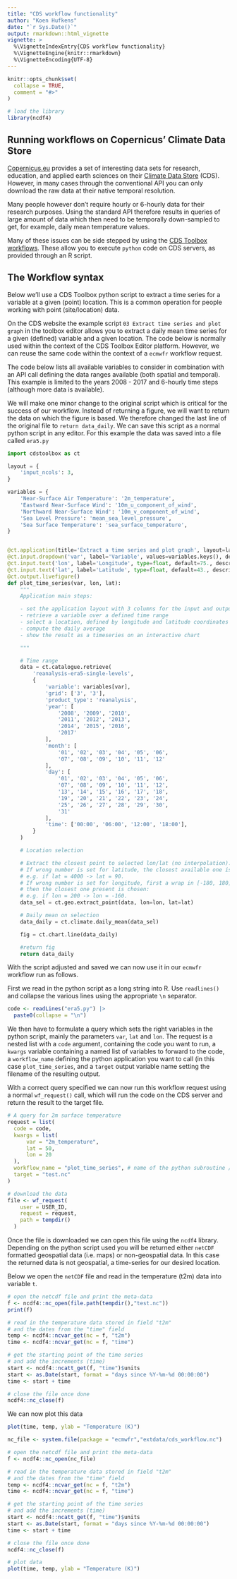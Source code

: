 ```yaml
---
title: "CDS workflow functionality"
author: "Koen Hufkens"
date: "`r Sys.Date()`"
output: rmarkdown::html_vignette
vignette: >
  %\VignetteIndexEntry{CDS workflow functionality}
  %\VignetteEngine{knitr::rmarkdown}
  %\VignetteEncoding{UTF-8}
---
```


```r
knitr::opts_chunk$set(
  collapse = TRUE,
  comment = "#>"
)

# load the library
library(ncdf4)
```

## Running workflows on Copernicus' Climate Data Store

[Copernicus.eu](https://www.copernicus.eu/en) provides a set of interesting data sets for research, education, and applied earth sciences on their [Climate Data Store](https://cds.climate.copernicus.eu) (CDS). However, in many cases through the conventional API you can only download the raw data at their native temporal resolution.

Many people however don't require hourly or 6-hourly data for their research purposes. Using the standard API therefore results in queries of large amount of data which then need to be temporally down-sampled to get, for example, daily mean temperature values.

Many of these issues can be side stepped by using the [CDS Toolbox workflows](<https://cds.climate.copernicus.eu/toolbox/doc/api.html>). These allow you to execute `python` code on CDS servers, as provided through an R script.

## The Workflow syntax

Below we'll use a CDS Toolbox python script to extract a time series for a variable at a given (point) location. This is a common operation for people working with point (site/location) data.

On the CDS website the example script `03 Extract time series and plot graph` in the toolbox editor allows you to extract a daily mean time series for a given (defined) variable and a given location. The code below is normally used within the context of the CDS Toolbox Editor platform. However, we can reuse the same code within the context of a `ecmwfr` workflow request.

The code below lists all available variables to consider in combination with an API call defining the data ranges available (both spatial and temporal). This example is limited to the years 2008 - 2017 and 6-hourly time steps (although more data is available).

We will make one minor change to the original script which is critical for the success of our workflow. Instead of returning a figure, we will want to return the data on which the figure is based. We therefore changed the last line of the original file to `return data_daily`. We can save this script as a normal python script in any editor. For this example the data was saved into a file called `era5.py`

``` python
import cdstoolbox as ct

layout = {
    'input_ncols': 3,
}

variables = {
    'Near-Surface Air Temperature': '2m_temperature',
    'Eastward Near-Surface Wind': '10m_u_component_of_wind',
    'Northward Near-Surface Wind': '10m_v_component_of_wind',
    'Sea Level Pressure': 'mean_sea_level_pressure',
    'Sea Surface Temperature': 'sea_surface_temperature',
}


@ct.application(title='Extract a time series and plot graph', layout=layout)
@ct.input.dropdown('var', label='Variable', values=variables.keys(), description='Sample variables')
@ct.input.text('lon', label='Longitude', type=float, default=75., description='Decimal degrees')
@ct.input.text('lat', label='Latitude', type=float, default=43., description='Decimal degrees')
@ct.output.livefigure()
def plot_time_series(var, lon, lat):
    """
    Application main steps:

    - set the application layout with 3 columns for the input and output at the bottom
    - retrieve a variable over a defined time range
    - select a location, defined by longitude and latitude coordinates
    - compute the daily average
    - show the result as a timeseries on an interactive chart

    """

    # Time range
    data = ct.catalogue.retrieve(
        'reanalysis-era5-single-levels',
        {
            'variable': variables[var],
            'grid': ['3', '3'],
            'product_type': 'reanalysis',
            'year': [
                '2008', '2009', '2010',
                '2011', '2012', '2013',
                '2014', '2015', '2016',
                '2017'
            ],
            'month': [
                '01', '02', '03', '04', '05', '06',
                '07', '08', '09', '10', '11', '12'
            ],
            'day': [
                '01', '02', '03', '04', '05', '06',
                '07', '08', '09', '10', '11', '12',
                '13', '14', '15', '16', '17', '18',
                '19', '20', '21', '22', '23', '24',
                '25', '26', '27', '28', '29', '30',
                '31'
            ],
            'time': ['00:00', '06:00', '12:00', '18:00'],
        }
    )

    # Location selection

    # Extract the closest point to selected lon/lat (no interpolation).
    # If wrong number is set for latitude, the closest available one is chosen:
    # e.g. if lat = 4000 -> lat = 90.
    # If wrong number is set for longitude, first a wrap in [-180, 180] is made,
    # then the closest one present is chosen:
    # e.g. if lon = 200 -> lon = -160.
    data_sel = ct.geo.extract_point(data, lon=lon, lat=lat)

    # Daily mean on selection
    data_daily = ct.climate.daily_mean(data_sel)

    fig = ct.chart.line(data_daily)

    #return fig
    return data_daily
```

With the script adjusted and saved we can now use it in our `ecmwfr` workflow run as follows.

First we read in the python script as a long string into R. Use `readlines()` and collapse the various lines using the appropriate `\n` separator.

``` r
code <- readLines("era5.py") |>
  paste0(collapse = "\n")
```

We then have to formulate a query which sets the right variables in the python script, mainly the parameters `var`, `lat` and `lon`. The request is a nested list with a `code` argument, containing the code you want to run, a `kwargs` variable containing a named list of variables to forward to the code, a `workflow_name` defining the python application you want to call (in this case `plot_time_series`, and a `target` output variable name setting the filename of the resulting output.

With a correct query specified we can now run this workflow request using a normal `wf_request()` call, which will run the code on the CDS server and return the result to the target file.

``` r
# A query for 2m surface temperature
request = list(
  code = code,
  kwargs = list(
      var = "2m_temperature",
      lat = 50,
      lon = 20
  ),
  workflow_name = "plot_time_series", # name of the python subroutine / app
  target = "test.nc"
)

# download the data
file <- wf_request(
    user = USER_ID,
    request = request,
    path = tempdir()
  )
```

Once the file is downloaded we can open this file using the `ncdf4` library. Depending on the python script used you will be returned either `netCDF` formatted geospatial data (i.e. maps) or non-geospatial data. In this case the returned data is not geospatial, a time-series for our desired location.

Below we open the `netCDF` file and read in the temperature (t2m) data into variable `t`.

``` r
# open the netcdf file and print the meta-data
f <- ncdf4::nc_open(file.path(tempdir(),"test.nc"))
print(f)

# read in the temperature data stored in field "t2m"
# and the dates from the "time" field
temp <- ncdf4::ncvar_get(nc = f, "t2m")
time <- ncdf4::ncvar_get(nc = f, "time")

# get the starting point of the time series
# and add the increments (time)
start <- ncdf4::ncatt_get(f, "time")$units
start <- as.Date(start, format = "days since %Y-%m-%d 00:00:00")
time <- start + time

# close the file once done
ncdf4::nc_close(f)
```

We can now plot this data

``` r
plot(time, temp, ylab = "Temperature (K)")
```

```r
nc_file <- system.file(package = "ecmwfr","extdata/cds_workflow.nc")

# open the netcdf file and print the meta-data
f <- ncdf4::nc_open(nc_file)

# read in the temperature data stored in field "t2m"
# and the dates from the "time" field
temp <- ncdf4::ncvar_get(nc = f, "t2m")
time <- ncdf4::ncvar_get(nc = f, "time")

# get the starting point of the time series
# and add the increments (time)
start <- ncdf4::ncatt_get(f, "time")$units
start <- as.Date(start, format = "days since %Y-%m-%d 00:00:00")
time <- start + time

# close the file once done
ncdf4::nc_close(f)

# plot data
plot(time, temp, ylab = "Temperature (K)")
```
